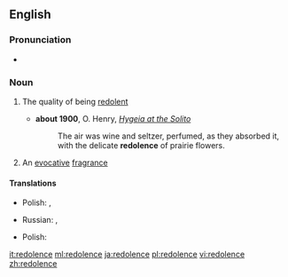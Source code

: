 ==English==

===Pronunciation===
* {{IPA|/ˈred.əl.ənts/}}

===Noun===
{{en-noun|~}}

# {{context|uncountable|lang=en}} The quality of being [[redolent]]
#* '''about 1900''', O. Henry, ''[[s:Hygeia at the Solito|Hygeia at the Solito]]''
#*: The air was wine and seltzer, perfumed, as they absorbed it, with the delicate '''redolence''' of prairie flowers. 
# {{context|countable|lang=en}} An [[evocative]] [[fragrance]]

====Translations====
{{trans-top|the quality of being redolent}}
* Polish: {{t+|pl|aromat|m}}, {{t+|pl|zapach|m}}
{{trans-mid}}
* Russian: {{t+|ru|аромат|m|tr=aromát|sc=Cyrl}}, {{t+|ru|благоухание|n|tr=blagouxánije|sc=Cyrl}}
{{trans-bottom}}

{{trans-top|an evocative fragrance}}
* Polish: {{t|pl|przywołujący zapach|m}}
{{trans-mid}}
{{trans-bottom}}

[[it:redolence]]
[[ml:redolence]]
[[ja:redolence]]
[[pl:redolence]]
[[vi:redolence]]
[[zh:redolence]]